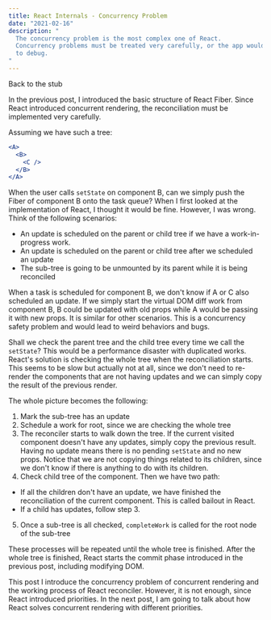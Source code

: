 ```yaml
---
title: React Internals - Concurrency Problem
date: "2021-02-16"
description: "
  The concurrency problem is the most complex one of React.
  Concurrency problems must be treated very carefully, or the app would be full of weird behaviors and bugs that are hard
  to debug.
"
---
```



<Link to="/react-internals">Back to the stub</Link>

<p />

In the previous post, I introduced the basic structure of React Fiber. Since React introduced concurrent rendering,
the reconciliation must be implemented very carefully.

Assuming we have such a tree:
```jsx
<A>
  <B>
    <C />
  </B>
</A>
```
When the user calls `setState` on component B, can we simply push the Fiber of component B onto the task queue?
When I first looked at the implementation of React, I thought it would be fine. However, I was wrong.
Think of the following scenarios:
* An update is scheduled on the parent or child tree if we have a work-in-progress work.
* An update is scheduled on the parent or child tree after we scheduled an update
* The sub-tree is going to be unmounted by its parent while it is being reconciled

When a task is scheduled for component B, we don't know if A or C also scheduled an update. If we simply start the virtual
DOM diff work from component B, B could be updated with old props while A would be passing it with new props. It is similar
for other scenarios. This is a concurrency safety problem and would lead to weird behaviors and bugs.

Shall we check the parent tree and the child tree every time we call the `setState`? This would be a performance disaster
with duplicated works. React's solution is checking the whole tree when the reconciliation starts. This seems to be slow
but actually not at all, since we don't need to re-render the components that are not having updates and we can simply
copy the result of the previous render.

The whole picture becomes the following:
1. Mark the sub-tree has an update
2. Schedule a work for root, since we are checking the whole tree
3. The reconciler starts to walk down the tree. If the current visited component doesn't have any updates, simply copy
the previous result. Having no update means there is no pending `setState` and no new props. Notice that we are not copying
things related to its children, since we don't know if there is anything to do with its children.
4. Check child tree of the component. Then we have two path:
* If all the children don't have an update, we have finished the reconciliation of the current component. This is called
bailout in React.
* If a child has updates, follow step 3.
5. Once a sub-tree is all checked, `completeWork` is called for the root node of the sub-tree

These processes will be repeated until the whole tree is finished. After the whole tree is finished, React starts the
commit phase introduced in the previous post, including modifying DOM.

This post I introduce the concurrency problem of concurrent rendering and the working process of React reconciler.
However, it is not enough, since React introduced priorities. In the next post, I am going to talk about how React solves
concurrent rendering with different priorities.

